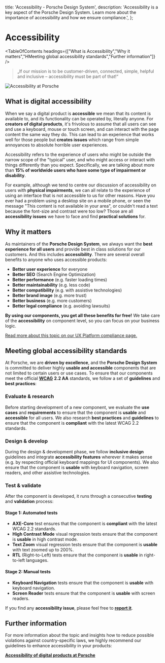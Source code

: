 
  title: 'Accessibility - Porsche Design System',
  description:
    'Accessibility is a key aspect of the Porsche Design System. Learn more about the importance of accessibility and how we ensure compliance.',
};

# Accessibility

<TableOfContents headings={["What is Accessibility","Why it matters","HMeeting global accessibility standards","Further information"]} />

> „If our mission is to be customer-driven, connected, simple, helpful and inclusive – accessibility must be part of
> that!“

![Accessibility at Porsche](assets/a11y-hero.png)

## What is digital accessibility

When we say a digital product is **accessible** we mean that its content is available to, and its functionality can be
operated by, literally anyone. For **creators of digital products**, it's frivolous to assume that all users can see and
use a keyboard, mouse or touch screen, and can interact with the page content the same way they do. This can lead to an
experience that works well for those people but **creates issues** which range from simple annoyances to absolute
horrible user experiences.

Accessibility refers to the experience of users who might be outside the narrow scope of the "typical" user, and who
might access or interact with things differently than you expect. Specifically, we are talking about more than **15% of
worldwide users who have some type of impairment or disability**.

For example, although we tend to centre our discussion of accessibility on users with **physical impairments**, we can
all relate to the experience of using an interface that is not accessible to us for other reasons. Have you ever had a
problem using a desktop site on a mobile phone, or seen the message "This content is not available in your area", or
couldn't read a text because the font-size and contrast were too low? Those are all **accessibility issues** we have to
face and find **practical solutions** for.

## Why it matters

As maintainers of the **Porsche Design System**, we always want the **best experience for all users** and provide best
in class solutions for our customers. And this includes **accessibility**. There are several overall benefits to anyone
who uses accessible products:

- **Better user experience** for everyone
- **Better SEO** (Search Engine Optimization)
- **Better performance** (e.g. faster loading times)
- **Better maintainability** (e.g. less code)
- **Better compatibility** (e.g. with assistive technologies)
- **Better brand image** (e.g. more trust)
- **Better business** (e.g. more customers)
- **Better legal compliance** (e.g. avoiding lawsuits)

**By using our components, you get all these benefits for free!** We take care of the **accessibility** on component
level, so you can focus on your business logic.

[Read more about this topic on our UX Platform compliance page.](https://ux.porsche.com/d/6VNB3CeLHcJz/accessibility#/accessibility/legal-compliance)

## Meeting global accessibility standards

At Porsche, we are **driven by excellence**, and the **Porsche Design System** is committed to deliver highly **usable
and accessible** components that are not limited to certain users or use cases. To ensure that our components meet the
official [**WCAG**](https://www.w3.org/WAI/standards-guidelines/wcag/) **2.2 AA** standards, we follow a set of
**guidelines** and **best practices**:

### Evaluate & research

Before starting development of a new component, we evaluate the **use cases** and **requirements** to ensure that the
component is **usable** and **accessible** for all users. We also research **best practices** and **guidelines** to
ensure that the component is **compliant** with the latest WCAG 2.2 standards.

### Design & develop

During the design & development phase, we follow **inclusive design** guidelines and integrate **accessibility
features** wherever it makes sense (e.g. by respecting official keyboard mappings for UI components). We also ensure
that the component is **usable** with keyboard navigation, screen readers, and other assistive technologies.

### Test & validate

After the component is developed, it runs through a consecutive **testing** and **validation** process:

#### Stage 1: Automated tests

- **AXE-Core** test ensures that the component is **compliant** with the latest WCAG 2.2 standards.
- **High Contrast Mode** visual regression tests ensure that the component is **usable** in high contrast mode.
- **Text Zoom** visual regression tests ensure that the component is **usable** with text zoomed up to 200%.
- **RTL** (Right-to-Left) tests ensure that the component is **usable** in right-to-left languages.

#### Stage 2: Manual tests

- **Keyboard Navigation** tests ensure that the component is **usable** with keyboard navigation.
- **Screen Reader** tests ensure that the component is **usable** with screen readers.

If you find any **accessibility issue**, please feel free to [**report it**](/help/bug-report).

## Further information

For more information about the topic and insights how to reduce possible violations against country-specific laws, we
highly recommend our guidelines to enhance accessibility in your products:

[**Accessibility of digital products at Porsche**](https://ux.porsche.com/d/6VNB3CeLHcJz/accessibility#/accessibility/introduction)
